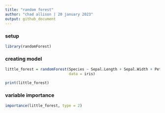 ---
title: "random forest"
author: "chad allison | 20 january 2023"
output: github_document
---

### setup

```{r message = F, warning = F}
library(randomForest)
```

### creating model

```{r}
little_forest = randomForest(Species ~ Sepal.Length + Sepal.Width + Petal.Length + Petal.Width,
                             data = iris)

print(little_forest)
```

### variable importance

```{r}
importance(little_forest, type = 2)
```

























